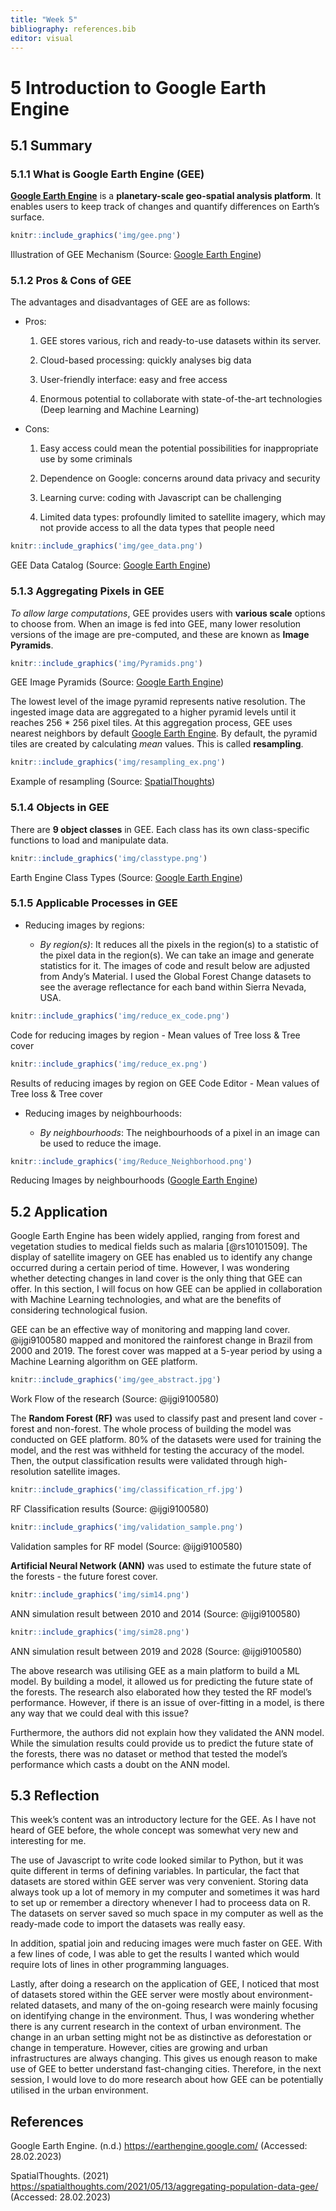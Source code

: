 ```yaml
---
title: "Week 5"
bibliography: references.bib
editor: visual
---
```


<h1>5 Introduction to Google Earth Engine</h1>

<h2>5.1 Summary</h2>

<h3>5.1.1 What is Google Earth Engine (GEE)</h3>

[**Google Earth Engine**](https://earthengine.google.com/) is a **planetary-scale geo-spatial analysis platform**. It enables users to keep track of changes and quantify differences on Earth's surface.

```r
knitr::include_graphics('img/gee.png')
```

Illustration of GEE Mechanism (Source: [Google Earth Engine](https://earthengine.google.com/#:~:text=Google%20Earth%20Engine%20combines%20a,differences%20on%20the%20Earth's%20surface.))

<h3>5.1.2 Pros & Cons of GEE</h3>

The advantages and disadvantages of GEE are as follows:

-   Pros:

    1)  GEE stores various, rich and ready-to-use datasets within its server.

    2)  Cloud-based processing: quickly analyses big data

    3)  User-friendly interface: easy and free access

    4)  Enormous potential to collaborate with state-of-the-art technologies (Deep learning and Machine Learning)

-   Cons:

    1)  Easy access could mean the potential possibilities for inappropriate use by some criminals

    2)  Dependence on Google: concerns around data privacy and security

    3)  Learning curve: coding with Javascript can be challenging

    4)  Limited data types: profoundly limited to satellite imagery, which may not provide access to all the data types that people need

```r
knitr::include_graphics('img/gee_data.png')
```

GEE Data Catalog (Source: [Google Earth Engine](https://developers.google.com/earth-engine/datasets/))

<h3>5.1.3 Aggregating Pixels in GEE</h3>

*To allow large computations*, GEE provides users with **various scale** options to choose from. When an image is fed into GEE, many lower resolution versions of the image are pre-computed, and these are known as **Image Pyramids**.

```r
knitr::include_graphics('img/Pyramids.png')
```

GEE Image Pyramids (Source: [Google Earth Engine](https://developers.google.com/earth-engine/guides/scale#image-pyramids))

The lowest level of the image pyramid represents native resolution. The ingested image data are aggregated to a higher pyramid levels until it reaches 256 \* 256 pixel tiles. At this aggregation process, GEE uses nearest neighbors by default [Google Earth Engine](https://developers.google.com/earth-engine/guides/scale#image-pyramids). By default, the pyramid tiles are created by calculating *mean* values. This is called **resampling**.

```r
knitr::include_graphics('img/resampling_ex.png')
```

Example of resampling (Source: [SpatialThoughts](https://spatialthoughts.com/2021/05/13/aggregating-population-data-gee/))

<h3>5.1.4 Objects in GEE</h3>

There are **9 object classes** in GEE. Each class has its own class-specific functions to load and manipulate data.

```r
knitr::include_graphics('img/classtype.png')
```

Earth Engine Class Types (Source: [Google Earth Engine](https://developers.google.com/earth-engine/guides/objects_methods_overview))

<h3>5.1.5 Applicable Processes in GEE</h3>

-   Reducing images by regions:

    -   *By region(s)*: It reduces all the pixels in the region(s) to a statistic of the pixel data in the region(s). We can take an image and generate statistics for it. The images of code and result below are adjusted from Andy's Material. I used the Global Forest Change datasets to see the average reflectance for each band within Sierra Nevada, USA.

```r
knitr::include_graphics('img/reduce_ex_code.png')
```

Code for reducing images by region - Mean values of Tree loss & Tree cover

```r
knitr::include_graphics('img/reduce_ex.png')
```

Results of reducing images by region on GEE Code Editor - Mean values of Tree loss & Tree cover

-   Reducing images by neighbourhoods:

    -   *By neighbourhoods*: The neighbourhoods of a pixel in an image can be used to reduce the image.

```r
knitr::include_graphics('img/Reduce_Neighborhood.png')
```

Reducing Images by neighbourhoods ([Google Earth Engine](https://developers.google.com/earth-engine/guides/reducers_reduce_neighborhood))

<h2>5.2 Application</h2>

Google Earth Engine has been widely applied, ranging from forest and vegetation studies to medical fields such as malaria [@rs10101509]. The display of satellite imagery on GEE has enabled us to identify any change occurred during a certain period of time. However, I was wondering whether detecting changes in land cover is the only thing that GEE can offer. In this section, I will focus on how GEE can be applied in collaboration with Machine Learning technologies, and what are the benefits of considering technological fusion.


GEE can be an effective way of monitoring and mapping land cover. @ijgi9100580 mapped and monitored the rainforest change in Brazil from 2000 and 2019. The forest cover was mapped at a 5-year period by using a Machine Learning algorithm on GEE platform. 

```r
knitr::include_graphics('img/gee_abstract.jpg')
```

Work Flow of the research (Source: @ijgi9100580)

The **Random Forest (RF)** was used to classify past and present land cover - forest and non-forest. The whole process of building the model was conducted on GEE platform. 80% of the datasets were used for training the model, and the rest was withheld for testing the accuracy of the model. Then, the output classification results were validated through high-resolution satellite images. 

```r
knitr::include_graphics('img/classification_rf.jpg')
```

RF Classification results (Source: @ijgi9100580)

```r
knitr::include_graphics('img/validation_sample.png')
```

Validation samples for RF model (Source: @ijgi9100580)

**Artificial Neural Network (ANN)** was used to estimate the future state of the forests - the future forest cover.  
```r
knitr::include_graphics('img/sim14.png')
```

ANN simulation result between 2010 and 2014 (Source: @ijgi9100580)

```r
knitr::include_graphics('img/sim28.png')
```

ANN simulation result between 2019 and 2028 (Source: @ijgi9100580)

The above research was utilising GEE as a main platform to build a ML model. By building a model, it allowed us for predicting the future state of the forests. The research also elaborated how they tested the RF model's performance. However, if there is an issue of over-fitting in a model, is there any way that we could deal with this issue? 

Furthermore, the authors did not explain how they validated the ANN model. While the simulation results could provide us to predict the future state of the forests, there was no dataset or method that tested the model's performance which casts a doubt on the ANN model.

<h2>5.3 Reflection</h2>

This week's content was an introductory lecture for the GEE. As I have not heard of GEE before, the whole concept was somewhat very new and interesting for me. 

The use of Javascript to write code looked similar to Python, but it was quite different in terms of defining variables. In particular, the fact that datasets are stored within GEE server was very convenient. Storing data always took up a lot of memory in my computer and sometimes it was hard to set up or remember a directory whenever I had to proceess data on R. The datasets on server saved so much space in my computer as well as the ready-made code to import the datasets was really easy.

In addition, spatial join and reducing images were much faster on GEE. With a few lines of code, I was able to get the results I wanted which would require lots of lines in other programming languages. 

Lastly, after doing a research on the application of GEE, I noticed that most of datasets stored within the GEE server were mostly about environment-related datasets, and many of the on-going research were mainly focusing on identifying change in the environment. Thus, I was wondering whether there is any current research in the context of urban environment. The change in an urban setting might not be as distinctive as deforestation or change in temperature. However, cities are growing and urban infrastructures are always changing. This gives us enough reason to make use of GEE to better understand fast-changing cities. Therefore, in the next session, I would love to do more research about how GEE can be potentially utilised in the urban environment.    

<h2>References</h2>

Google Earth Engine. (n.d.) <https://earthengine.google.com/> (Accessed: 28.02.2023)

SpatialThoughts. (2021) <https://spatialthoughts.com/2021/05/13/aggregating-population-data-gee/> (Accessed: 28.02.2023)